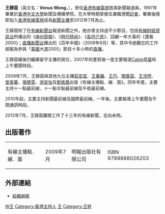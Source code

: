 
{{主播資訊
| 主播頭銜     = 有線電視首席新聞主播(已離職)
| 主播姓名     = 王靜茵
| 主播英文名字 = Venus Wong
| 暱稱         = 
| 主播照片檔案 = 
| 主播照片尺寸 = 
| 主播照片圖說 = 
| 主播出生日期 = {{birth date and age|1975|11|16}}
| 出生地       = 
| 主播逝世日期 = 
| 逝世地       = 
| 國籍         = 
| 籍貫         = 
| 最高學歷     = 香港中文大學新聞及傳播學院
| 婚姻狀況     = 已婚
| 配偶         = 
| 信仰宗教     = 
| 官方網站     = http://blog.i-cable.com/webapps/blog.php?id=20
| 備註         = 
|}}

'''王靜茵'''（英文名：'''Venus Wong'''，{{bd|1975年11月16日|}}），曾任[[香港有線電視|香港有線電視]]首席新聞報道員，1997年畢業於[[香港中文大學|香港中文大學]]新聞及傳播學院，在大學時期曾擔任兼職港聞[[記者|記者]]，畢業後隨即加入[[香港有線電視|香港有線電視]]成為[[新聞主播|新聞主播]]至2012年7月為止。

王靜茵除了在[[香港有線電視新聞台|有線新聞台]]報道新聞之外，她亦曾主持過不少節目，包括[[香港有線電視財經資訊台|有線財經資訊台]]所播出的《[[神州穿梭|神州穿梭]]》、《[[時代時尚|時代時尚]]》、《[[各抒己見|各抒己見]]》、回顧一年大事的《還看2000》；[[香港有線電視直播新聞台|直播新聞台]]播出的《百年中國》（2009年9月）等，其中令她難忘的工作經驗為參與「[[美國|美國]]大選2000」節目十多小時的[[直播|直播]]。

王靜茵婚後仍繼續留守主播的崗位，2007年的產假後一度主要報道[[Cable早晨|Cable早晨]]和上午要聞時段。

2009年7月，王靜茵與其他九位主播[[莊安宜|莊安宜]]、[[王春媚|王春媚]]、[[王巧|王巧]]、[[關善茹|關善茹]]、[[王沛然|王沛然]]、[[曾美華|曾美華]]、[[張曉雯|張曉雯]]、[[游安怡|游安怡]]及[[劉紫鳳|劉紫鳳]]出版《有線主播點．線．面》。同年年尾，主要主持十一點最前線、十一點半點最前線及午夜最前線。

2010年起，主要主持新聞最前線及國際最前線。一年後，主要報導上午要聞及午間通訊時段。

2012年7月，王靜茵離開工作了十三年的有線新聞，去向未明。

==出版著作==
{|
|有線主播點．線．面
|2009年7月
|明報出版社有限公司
|ISBN 9789888026203
|}

==外部連結==
* [http://www.angelfire.com/tv2/venuswong/index2.html 給維納斯] {{Wayback|url=http://www.angelfire.com/tv2/venuswong/index2.html |date=20070926232019 }}

{{DEFAULTSORT:WONG王靜茵}}
[[Category:前有線新聞報導員|W王]]
[[Category:香港主持人|Category:香港主持人]]
[[Category:香港中文大學校友|王]]
[[Category:王姓|Category:王姓]]